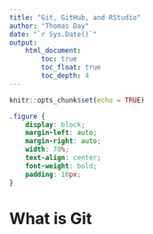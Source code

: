 ```yaml
---
title: "Git, GitHub, and RStudio"
author: "Thomas Day"
date: "`r Sys.Date()`"
output: 
    html_document:
        toc: true
        toc_float: true
        toc_depth: 4
---
```


```r
knitr::opts_chunk$set(echo = TRUE)
```

```css
.figure {
    display: block;
    margin-left: auto;
    margin-right: auto;
    width: 70%;
    text-align: center;
    font-weight: bold;
    padding: 10px;
}

```

# What is Git


